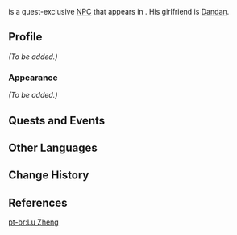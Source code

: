 {{Meta
<!-- REMOVE THIS TEMPLATE AFTER ADDING MISSING INFO -->
|missing_NPC_profile  = yes
}}
{{Character Infobox
|image            = NPC Lu Zheng.png
|region           = Liyue
|location         = Liyue
|type             = Quest NPC
|voiceEN          = [https://georgepeter.com/ George Peter]<ref name="George Peter">Twitter: [https://twitter.com/GeorgePeterVO/status/1375862786828423173 EN VA Self Announcement] ([https://archive.ph/uwQjj Archived])</ref>
}}
{{Lang|'''Lu Zheng'''|zh=卢正|zh_rm=Lú Zhèng}} is a quest-exclusive [[NPC]] that appears in {{Quest|Signs of Evil}}. His girlfriend is [[Dandan]].
<!--
==Location==
<gallery>
NPC Location Lu Zheng.png|Lu Zheng's location
NPC Location Lu Zheng Context.png|Additional context
</gallery>
-->
==Profile==
<!-- detailed story/lore information goes here -->
''(To be added.)''

===Appearance===
''(To be added.)''

==Quests and Events==
{{Quests and Events}}

==Other Languages==
{{Other Languages
|default_hidden = 1
|en      = Lu Zheng
|zhs     = 卢正
|zhs_rm  = Lú Zhèng
|zht     = 盧正
|zht_rm  = Lú Zhèng
|ja      = 盧正
|ja_rm   = Ro Sei{{Assumed}}
|ko      = {{tt|노정|盧正}}
|ko_rm   = No Jeong
|es      = Lu Zheng
|fr      = Luzheng
|ru      = Лу Чжэн
|th      = Lu Zheng
|vi      = Lu Zheng
|de      = Lu Zheng
|id      = Lu Zheng
|pt      = Lu Zheng
|tr      = Lu Zheng
|it      = Lu Zheng
}}

==Change History==
{{Change History|1.4}}

==References==
{{Reflist}}

[[pt-br:Lu Zheng]]